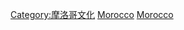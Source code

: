 {{Commonscat|World Heritage Sites in Morocco}}

[[Category:摩洛哥文化|Category:摩洛哥文化]]
[[Category:阿拉伯国家世界遗产|Morocco]]
[[Category:各國世界遺產|Morocco]]